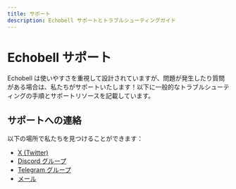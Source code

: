 ```yaml
---
title: サポート
description: Echobell サポートとトラブルシューティングガイド
---
```


# Echobell サポート

Echobell は使いやすさを重視して設計されていますが、問題が発生したり質問がある場合は、私たちがサポートいたします！以下に一般的なトラブルシューティングの手順とサポートリソースを記載しています。

## サポートへの連絡

以下の場所で私たちを見つけることができます：

- [X (Twitter)](https://x.com/EchobellApp)
- [Discord グループ](https://discord.gg/s4JqfrgccJ)
- [Telegram グループ](https://t.me/EchobellApp)
- [メール](mailto:echobell@weelone.com)
